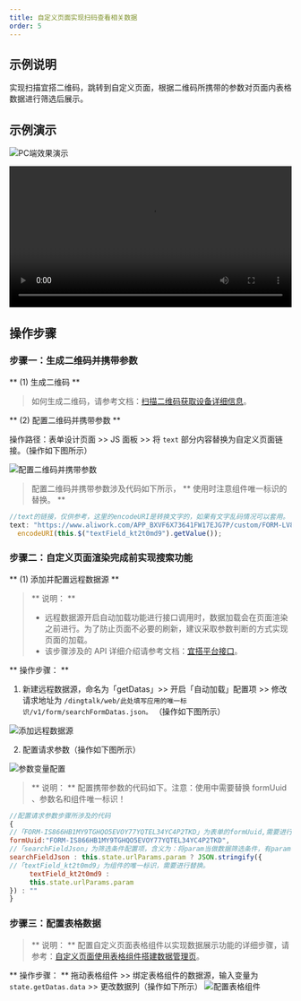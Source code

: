 ```yaml
---
title: 自定义页面实现扫码查看相关数据
order: 5
---
```


## 示例说明

实现扫描宜搭二维码，跳转到自定义页面，根据二维码所携带的参数对页面内表格数据进行筛选后展示。

## 示例演示

![PC端效果演示](https://img.alicdn.com/imgextra/i3/O1CN01twlqRg1NDX66FbHC3_!!6000000001536-2-tps-1343-798.png)

<video width="100%" controls>
  <source
    src="https://cloud.video.taobao.com/play/u/1775663/p/1/d/hd/e/6/t/1/342505494763.mp4?auth_key=YXBwX2tleT04MDAwMDAwMTImYXV0aF9pbmZvPXsidGltZXN0YW1wRW5jcnlwdGVkIjoiYjExN2NiZTdkZDQzN2U0ZjIyM2YyODQ0YTIxOTlkNWMifSZkdXJhdGlvbj0mdGltZXN0YW1wPTE2NDYwNDE3NjE="
    type="video/mp4"
  ></source>
</video>

## 操作步骤

### 步骤一：生成二维码并携带参数

** (1) 生成二维码 **

> 如何生成二维码，请参考文档：[扫描二维码获取设备详细信息](https://www.yuque.com/yida/subject/nat938)。

** (2) 配置二维码并携带参数 **

操作路径：表单设计页面 >> JS 面板 >> 将 `text` 部分内容替换为自定义页面链接。（操作如下图所示）

![配置二维码并携带参数](https://img.alicdn.com/imgextra/i3/O1CN01ewK1cx1SBJFu5Z0yi_!!6000000002208-2-tps-1300-766.png)

> 配置二维码并携带参数涉及代码如下所示， ** 使用时注意组件唯一标识的替换。 **

```javascript
//text的链接，仅供参考，这里的encodeURI是转换文字的，如果有文字乱码情况可以套用。
text: "https://www.aliwork.com/APP_BXVF6X73641FW17EJG7P/custom/FORM-LV866T61MY9T0LXNYG2TBCEBSOAX1IWRYO2TK9?param=" +
  encodeURI(this.$("textField_kt2t0md9").getValue());
```

### 步骤二：自定义页面渲染完成前实现搜索功能

** (1) 添加并配置远程数据源 **

> ** 说明： **
>
> - 远程数据源开启自动加载功能进行接口调用时，数据加载会在页面渲染之前进行。为了防止页面不必要的刷新，建议采取参数判断的方式实现页面的加载。
> - 该步骤涉及的 API 详细介绍请参考文档：[宜搭平台接口](https://www.yuque.com/yida/support/aql605#JL8K2)。

** 操作步骤： **

1. 新建远程数据源，命名为「getDatas」>> 开启「自动加载」配置项 >> 修改请求地址为 `/dingtalk/web/此处填写应用的唯一标识/v1/form/searchFormDatas.json。` （操作如下图所示）

![添加远程数据源](https://img.alicdn.com/imgextra/i3/O1CN010yzANb1VXhSmuNFpZ_!!6000000002663-2-tps-1301-767.png)

2. 配置请求参数（操作如下图所示）

![参数变量配置](https://img.alicdn.com/imgextra/i2/O1CN01LSwqoT1Tz3tYbuHYn_!!6000000002452-2-tps-1301-764.png)

> ** 说明： ** 配置携带参数的代码如下。注意：使用中需要替换 formUuid 、参数名和组件唯一标识！

```javascript
//配置请求参数步骤所涉及的代码
{
//「FORM-IS866HB1MY9TGHQO5EVOY77YQTEL34YC4P2TKD」为表单的formUuid,需要进行替换。
formUuid:"FORM-IS866HB1MY9TGHQO5EVOY77YQTEL34YC4P2TKD",
//「searchFieldJson」为筛选条件配置项，含义为：将param当做数据筛选条件，有param参数时，对数据进行筛选后展示；如果没有param参数就展示全部数据。
searchFieldJson : this.state.urlParams.param ? JSON.stringify({
//「textField_kt2t0md9」为组件的唯一标识，需要进行替换。
     textField_kt2t0md9 :
     this.state.urlParams.param
}) : ""
}
```

### 步骤三：配置表格数据

> ** 说明： ** 配置自定义页面表格组件以实现数据展示功能的详细步骤，请参考：[自定义页面使用表格组件搭建数据管理页](https://www.yuque.com/yida/subject/vswqzz)。

** 操作步骤： ** 拖动表格组件 >> 绑定表格组件的数据源，输入变量为 `state.getDatas.data` >> 更改数据列（操作如下所示）
![配置表格组件](https://img.alicdn.com/imgextra/i3/O1CN01ONlr8A1hGY1HfsL0g_!!6000000004250-2-tps-1301-763.png)
